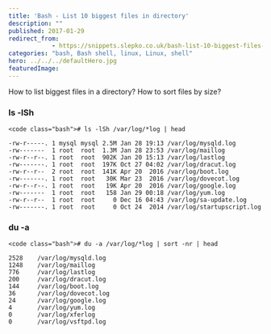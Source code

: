 ```yaml
---
title: 'Bash - List 10 biggest files in directory'
description: ""
published: 2017-01-29
redirect_from:
            - https://snippets.slepko.co.uk/bash-list-10-biggest-files-in-directory/
categories: "bash, Bash shell, linux, Linux, shell"
hero: ../../../defaultHero.jpg
featuredImage:
---
```

How to list biggest files in a directory? How to sort files by size?

### ls -lSh

```
<code class="bash"># ls -lSh /var/log/*log | head

-rw-r-----. 1 mysql mysql 2.5M Jan 28 19:13 /var/log/mysqld.log
-rw-------  1 root  root  1.3M Jan 28 23:53 /var/log/maillog
-rw-r--r--. 1 root  root  902K Jan 20 15:13 /var/log/lastlog
-rw-------. 1 root  root  197K Oct 27 04:02 /var/log/dracut.log
-rw-r--r--  2 root  root  141K Apr 20  2016 /var/log/boot.log
-rw-------. 1 root  root   30K Mar 23  2016 /var/log/dovecot.log
-rw-r--r--. 1 root  root   19K Apr 20  2016 /var/log/google.log
-rw-------  1 root  root   158 Jan 29 00:18 /var/log/yum.log
-rw-r--r--  1 root  root     0 Dec 16 04:43 /var/log/sa-update.log
-rw-------. 1 root  root     0 Oct 24  2014 /var/log/startupscript.log
```

### du -a

```
<code class="bash"># du -a /var/log/*log | sort -nr | head

2528    /var/log/mysqld.log
1248    /var/log/maillog
776     /var/log/lastlog
200     /var/log/dracut.log
144     /var/log/boot.log
36      /var/log/dovecot.log
24      /var/log/google.log
4       /var/log/yum.log
0       /var/log/xferlog
0       /var/log/vsftpd.log
```
